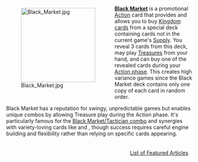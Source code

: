 <div style="float: left; margin: 0.5em 0.9em 0.4em 0;">[[File:Black Market.jpg|200px]]</div>

'''[[Black Market]]''' is a promotional [[Action]] card that provides {{Costplus|2}} and allows you to buy [[Kingdom card]]s from a special deck containing cards not in the current game's [[Supply]]. You reveal 3 cards from this deck, may play [[Treasure]]s from your hand, and can buy one of the revealed cards during your [[Action phase]]. This creates high variance games since the Black Market deck contains only one copy of each card in random order.

Black Market has a reputation for swingy, unpredictable games but enables unique combos by allowing Treasure play during the Action phase. It's particularly famous for the [[Combo: Black Market and Tactician|Black Market/Tactician combo]] and synergies with variety-loving cards like {{Card|Fairgrounds}} and {{Card|Horn of Plenty}}, though success requires careful engine building and flexibility rather than relying on specific cards appearing.

<div style="float: right; margin: 0.5em 0.9em 0.4em 0;">[[List of Featured Articles]]</div>